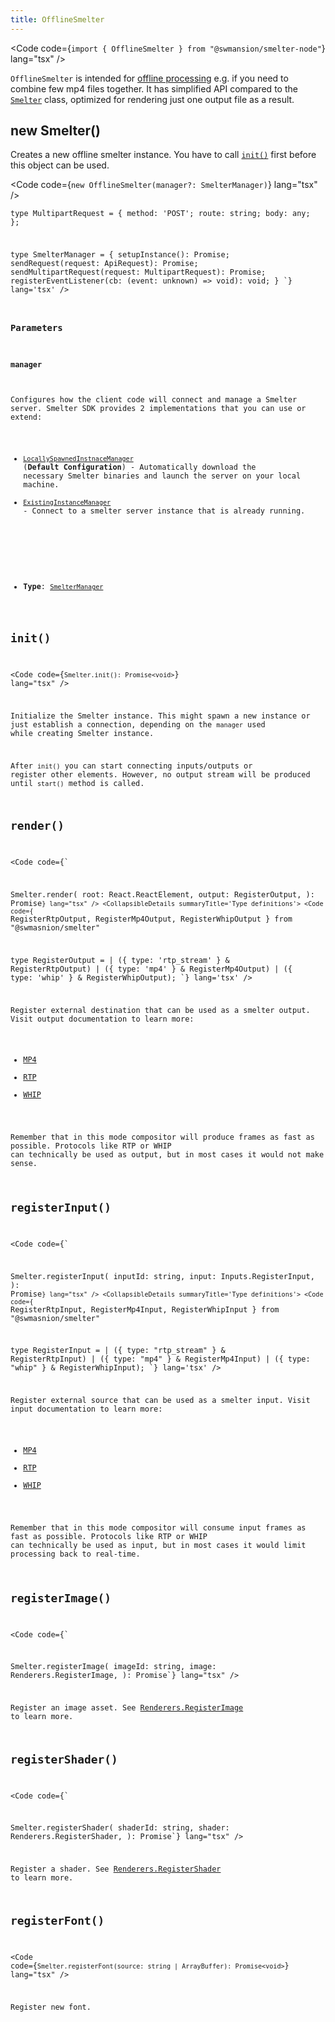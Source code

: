```yaml
---
title: OfflineSmelter
---
```


<Code code={`import { OfflineSmelter } from "@swmansion/smelter-node"`} lang="tsx" />

`OfflineSmelter` is intended for [offline processing](/fundamentals/glossary#offline-processing) e.g. if you need to combine few mp4 files together.
It has simplified API compared to the [`Smelter`](/ts-sdk/smelter) class, optimized for rendering just one output file as a result.

## new Smelter()
Creates a new offline smelter instance. You have to call [`init()`](#init) first before this object can be used.

<Code code={`new OfflineSmelter(manager?: SmelterManager)`} lang="tsx" />

<CollapsibleDetails summaryTitle='Type definitions'>
<Code code={`
  type ApiRequest = {
    method: 'GET' | 'POST';
    route: string;
    body?: object;
  };

  type MultipartRequest = {
    method: 'POST';
    route: string;
    body: any;
  };

  type SmelterManager = {
    setupInstance(): Promise<void>;
    sendRequest(request: ApiRequest): Promise<object>;
    sendMultipartRequest(request: MultipartRequest): Promise<object>;
    registerEventListener(cb: (event: unknown) => void): void;
  }
`} lang='tsx' />
</CollapsibleDetails>

### Parameters

#### manager
Configures how the client code will connect and manage a Smelter server. Smelter SDK provides 2 implementations that you can use or extend:
- [`LocallySpawnedInstnaceManager`](/ts-sdk/managers/node-locally-spawned) (**Default Configuration**) - Automatically download the necessary Smelter binaries and launch the server on your local machine.
- [`ExistingInstanceManager`](/ts-sdk/managers/node-existing-instance) - Connect to a smelter server instance that is already running.

<br/>

- **Type**: [`SmelterManager`](/ts-sdk/smelter#swmnasionsmelter-node)

## init()
<Code code={`Smelter.init(): Promise<void>`} lang="tsx" />

Initialize the Smelter instance. This might spawn a new instance or just establish a connection, depending on the `manager` used while creating Smelter instance.

After `init()` you can start connecting inputs/outputs or register other elements. However, no output stream will be produced until `start()` method is called.

## render()
<Code code={`

Smelter.render(
    root: React.ReactElement,
    output: RegisterOutput,
): Promise<object>`} lang="tsx" />
<CollapsibleDetails summaryTitle='Type definitions'>
<Code code={`
    RegisterRtpOutput,
    RegisterMp4Output,
    RegisterWhipOutput
} from "@swmasnion/smelter"

type RegisterOutput =
    | ({ type: 'rtp_stream' } & RegisterRtpOutput)
    | ({ type: 'mp4' } & RegisterMp4Output)
    | ({ type: 'whip' } & RegisterWhipOutput);
`} lang='tsx' />
</CollapsibleDetails>

Register external destination that can be used as a smelter output. Visit output documentation to learn more:
- [MP4](/ts-sdk/outputs/mp4)
- [RTP](/ts-sdk/outputs/rtp)
- [WHIP](/ts-sdk/outputs/whip)

<Aside type="caution">
Remember that in this mode compositor will produce frames as fast as possible. Protocols like RTP or WHIP
can technically be used as output, but in most cases it would not make sense.
</Aside>

## registerInput()
<Code code={`

Smelter.registerInput(
    inputId: string,
    input: Inputs.RegisterInput,
): Promise<object>`} lang="tsx" />
<CollapsibleDetails summaryTitle='Type definitions'>
<Code code={`
    RegisterRtpInput,
    RegisterMp4Input,
    RegisterWhipInput
} from "@swmasnion/smelter"

type RegisterInput =
    | ({ type: "rtp_stream" } & RegisterRtpInput)
    | ({ type: "mp4" } & RegisterMp4Input)
    | ({ type: "whip" } & RegisterWhipInput);
`} lang='tsx' />
</CollapsibleDetails>

Register external source that can be used as a smelter input. Visit input documentation to learn more:
- [MP4](/ts-sdk/inputs/mp4)
- [RTP](/ts-sdk/inputs/rtp)
- [WHIP](/ts-sdk/inputs/whip)

<Aside type="caution">
Remember that in this mode compositor will consume input frames as fast as possible. Protocols like RTP or WHIP
can technically be used as input, but in most cases it would limit processing back to real-time.
</Aside>

## registerImage()
<Code code={`

Smelter.registerImage(
    imageId: string,
    image: Renderers.RegisterImage,
): Promise<void>`} lang="tsx" />

Register an image asset. See [Renderers.RegisterImage](/ts-sdk/resources/image/#renderersregisterimage) to learn more.

## registerShader()
<Code code={`

Smelter.registerShader(
    shaderId: string,
    shader: Renderers.RegisterShader,
): Promise<void>`} lang="tsx" />

Register a shader. See [Renderers.RegisterShader](/ts-sdk/resources/shader#renderersregistershader) to learn more.

## registerFont()
<Code code={`Smelter.registerFont(source: string | ArrayBuffer): Promise<void>`} lang="tsx" />

Register new font.

